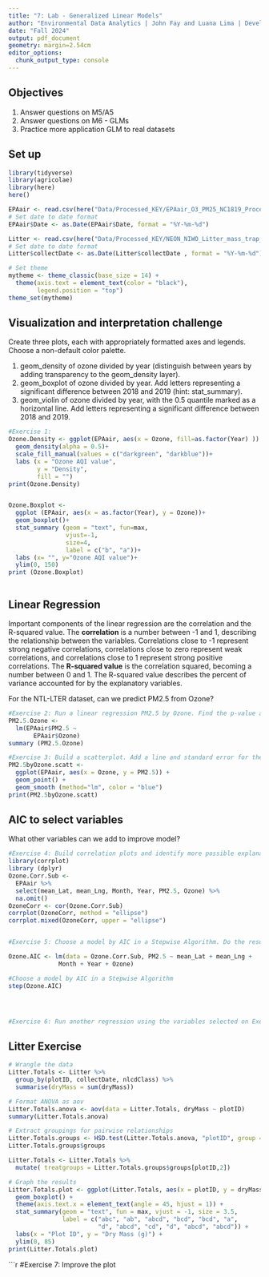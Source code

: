 ```yaml
---
title: "7: Lab - Generalized Linear Models"
author: "Environmental Data Analytics | John Fay and Luana Lima | Developed by Kateri Salk"
date: "Fall 2024"
output: pdf_document
geometry: margin=2.54cm
editor_options: 
  chunk_output_type: console
---
```


## Objectives
1. Answer questions on M5/A5
2. Answer questions on M6 - GLMs
3. Practice more application GLM to real datasets


## Set up
```r
library(tidyverse)
library(agricolae)   
library(here)
here()

EPAair <- read.csv(here("Data/Processed_KEY/EPAair_O3_PM25_NC1819_Processed.csv"), stringsAsFactors = TRUE)
# Set date to date format
EPAair$Date <- as.Date(EPAair$Date, format = "%Y-%m-%d")

Litter <- read.csv(here("Data/Processed_KEY/NEON_NIWO_Litter_mass_trap_Processed.csv"), stringsAsFactors = TRUE)
# Set date to date format
Litter$collectDate <- as.Date(Litter$collectDate , format = "%Y-%m-%d")

# Set theme
mytheme <- theme_classic(base_size = 14) +
  theme(axis.text = element_text(color = "black"), 
        legend.position = "top")
theme_set(mytheme)
```



## Visualization and interpretation challenge

Create three plots, each with appropriately formatted axes and legends. Choose a non-default color palette.

1. geom_density of ozone divided by year (distinguish between years by adding transparency to the geom_density layer).
2. geom_boxplot of ozone divided by year. Add letters representing a significant difference between 2018 and 2019 (hint: stat_summary). 
3. geom_violin of ozone divided by year, with the 0.5 quantile marked as a horizontal line. Add letters representing a significant difference between 2018 and 2019. 

```r
#Exercise 1:
Ozone.Density <- ggplot(EPAair, aes(x = Ozone, fill=as.factor(Year) )) +
  geom_density(alpha = 0.5)+
  scale_fill_manual(values = c("darkgreen", "darkblue"))+
  labs (x = "Ozone AQI value", 
        y = "Density",
        fill = "")
print(Ozone.Density)


Ozone.Boxplot <- 
  ggplot (EPAair, aes(x = as.factor(Year), y = Ozone))+
  geom_boxplot()+
  stat_summary (geom = "text", fun=max,
                vjust=-1,
                size=4,
                label = c("b", "a"))+
  labs (x= "", y="Ozone AQI value")+
  ylim(0, 150)
print (Ozone.Boxplot)



```

## Linear Regression

Important components of the linear regression are the correlation and the R-squared value. The **correlation** is a number between -1 and 1, describing the relationship between the variables. Correlations close to -1 represent strong negative correlations, correlations close to zero represent weak correlations, and correlations close to 1 represent strong positive correlations. The **R-squared value** is the correlation squared, becoming a number between 0 and 1. The R-squared value describes the percent of variance accounted for by the explanatory variables. 

For the NTL-LTER dataset, can we predict PM2.5 from Ozone?

```r

#Exercise 2: Run a linear regression PM2.5 by Ozone. Find the p-value and R-squared value. 
PM2.5.Ozone <- 
  lm(EPAair$PM2.5 ~ 
       EPAair$Ozone)
summary (PM2.5.Ozone)

#Exercise 3: Build a scatterplot. Add a line and standard error for the linear regression. Add the regression equation to the plot
PM2.5byOzone.scatt <- 
  ggplot(EPAair, aes(x = Ozone, y = PM2.5)) +
  geom_point() +
  geom_smooth (method="lm", color = "blue")
print(PM2.5byOzone.scatt) 


```


## AIC to select variables

What other variables can we add to improve model?

```r

#Exercise 4: Build correlation plots and identify more possible explanatory variables to add to the regression.
library(corrplot)
library (dplyr)
Ozone.Corr.Sub <- 
  EPAair %>%
  select(mean_Lat, mean_Lng, Month, Year, PM2.5, Ozone) %>%
  na.omit()
OzoneCorr <- cor(Ozone.Corr.Sub)
corrplot(OzoneCorr, method = "ellipse")
corrplot.mixed(OzoneCorr, upper = "ellipse")


#Exercise 5: Choose a model by AIC in a Stepwise Algorithm. Do the results from AIC match the variables you selected on Exercise 4?

Ozone.AIC <- lm(data = Ozone.Corr.Sub, PM2.5 ~ mean_Lat + mean_Lng + 
              Month + Year + Ozone)

#Choose a model by AIC in a Stepwise Algorithm
step(Ozone.AIC)




#Exercise 6: Run another regression using the variables selected on Exercise 6. Compare r-squared value with the one from Exercise 2. 

```



## Litter Exercise

```r
# Wrangle the data
Litter.Totals <- Litter %>%
  group_by(plotID, collectDate, nlcdClass) %>%
  summarise(dryMass = sum(dryMass))

# Format ANOVA as aov
Litter.Totals.anova <- aov(data = Litter.Totals, dryMass ~ plotID)
summary(Litter.Totals.anova)

# Extract groupings for pairwise relationships
Litter.Totals.groups <- HSD.test(Litter.Totals.anova, "plotID", group = TRUE)
Litter.Totals.groups$groups

Litter.Totals <- Litter.Totals %>%
  mutate( treatgroups = Litter.Totals.groups$groups[plotID,2])

# Graph the results
Litter.Totals.plot <- ggplot(Litter.Totals, aes(x = plotID, y = dryMass)) +
  geom_boxplot() +
  theme(axis.text.x = element_text(angle = 45, hjust = 1)) +
  stat_summary(geom = "text", fun = max, vjust = -1, size = 3.5,
               label = c("abc", "ab", "abcd", "bcd", "bcd", "a", 
                         "d", "abcd", "cd", "d", "abcd", "abcd")) +
  labs(x = "Plot ID", y = "Dry Mass (g)") +
  ylim(0, 85)
print(Litter.Totals.plot)

```

```r
#Exercise 7: Improve the plot

